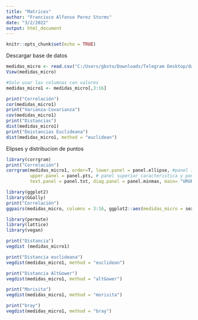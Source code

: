 ---
title: "Matrices"
author: "Francisco Alfonso Perez Storms"
date: "3/2/2022"
output: html_document
---

```{r setup, include=FALSE}
knitr::opts_chunk$set(echo = TRUE)
```

Descargar base de datos
```{r}
medidas_micro <- read.csv("C:/Users/gbsto/Downloads/Telegram Desktop/datos_multivariada - Hoja 1 (1).csv", dec=",")
View(medidas_micro)

#Solo usar las columnas con valores
medidas_micro1 <- medidas_micro[,3:16]
```


```{r}
print("Correlación")
cor(medidas_micro1)
print("Varianza-Covarianza")
cov(medidas_micro1)
print("Distancias")
dist(medidas_micro1)
print("Doistancias Euclideana")
dist(medidas_micro1, method = "euclidean")
```


Elipses y distribucion de puntos 
```{r}
library(corrgram)
print("Correlación")
corrgram(medidas_micro1, order=T, lower.panel = panel.ellipse, #panel inferior
         upper.panel = panel.pts, # panel superior caracteristica y poner los nombres de las columnas en medio
         text.panel = panel.txt, diag.panel = panel.minmax, main= "URUR") #Titulo

```



```{r}
library(ggplot2)
library(GGally)
print("Correlación")
ggpairs(medidas_micro, columns = 3:16, ggplot2::aes(medidas_micro = sexo))

```



```{r}

library(permute)
library(lattice)
library(vegan)

print("Distancia")
vegdist (medidas_micro1)

print("Distancia euclideana")
vegdist(medidas_micro1, method = "euclidean")

print("Distancia AltGower")
vegdist(medidas_micro1, method = "altGower")

print("Morisita")
vegdist(medidas_micro1, method = "morisita")

print("bray")
vegdist(medidas_micro1, method = "bray")


```


